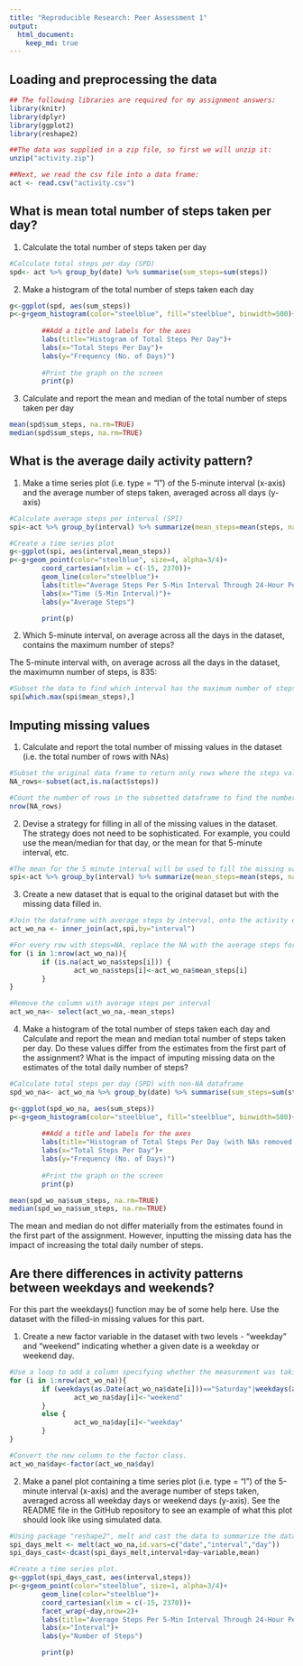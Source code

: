 ```yaml
---
title: "Reproducible Research: Peer Assessment 1"
output: 
  html_document:
    keep_md: true
---
```



## Loading and preprocessing the data

```r
## The following libraries are required for my assignment answers:
library(knitr)
library(dplyr)
library(ggplot2)
library(reshape2)

##The data was supplied in a zip file, so first we will unzip it:
unzip("activity.zip")

##Next, we read the csv file into a data frame:
act <- read.csv("activity.csv")
```

## What is mean total number of steps taken per day?

1. Calculate the total number of steps taken per day
```r
#Calculate total steps per day (SPD)
spd<- act %>% group_by(date) %>% summarise(sum_steps=sum(steps))
```

2. Make a histogram of the total number of steps taken each day

```r
g<-ggplot(spd, aes(sum_steps))
p<-g+geom_histogram(color="steelblue", fill="steelblue", binwidth=500)+
        
        ##Add a title and labels for the axes
        labs(title="Histogram of Total Steps Per Day")+
        labs(x="Total Steps Per Day")+
        labs(y="Frequency (No. of Days)")
        
        #Print the graph on the screen
        print(p)
```

3. Calculate and report the mean and median of the total number of steps taken per day

```r
mean(spd$sum_steps, na.rm=TRUE)
median(spd$sum_steps, na.rm=TRUE)

```


## What is the average daily activity pattern?

1. Make a time series plot (i.e. type = "l") of the 5-minute interval (x-axis) and the average number of steps taken, averaged across all days (y-axis)

```r
#Calculate average steps per interval (SPI)
spi<-act %>% group_by(interval) %>% summarize(mean_steps=mean(steps, na.rm=TRUE))

#Create a time series plot
g<-ggplot(spi, aes(interval,mean_steps))
p<-g+geom_point(color="steelblue", size=4, alpha=3/4)+
        coord_cartesian(xlim = c(-15, 2370))+
        geom_line(color="steelblue")+
        labs(title="Average Steps Per 5-Min Interval Through 24-Hour Period")+
        labs(x="Time (5-Min Interval)")+
        labs(y="Average Steps")

        print(p)
```


2. Which 5-minute interval, on average across all the days in the dataset, contains the maximum number of steps?

The 5-minute interval with, on average across all the days in the dataset, the maximumn number of steps, is 835:
```r

#Subset the data to find which interval has the maximum number of steps, and what the maximum number of steps is:
spi[which.max(spi$mean_steps),]

```


## Imputing missing values

1. Calculate and report the total number of missing values in the dataset (i.e. the total number of rows with NAs)

```r

#Subset the original data frame to return only rows where the steps value is NA
NA_rows<-subset(act,is.na(act$steps))

#Count the number of rows in the subsetted dataframe to find the number of NAs
nrow(NA_rows)

```


2. Devise a strategy for filling in all of the missing values in the dataset. The strategy does not need to be sophisticated. For example, you could use the mean/median for that day, or the mean for that 5-minute interval, etc.

```r

#The mean for the 5 minute interval will be used to fill the missing values in the dataset. We have a dataframe with the average steps per interval from an earlier question:
spi<-act %>% group_by(interval) %>% summarize(mean_steps=mean(steps, na.rm=TRUE))

```


3. Create a new dataset that is equal to the original dataset but with the missing data filled in.

```r
#Join the dataframe with average steps by interval, onto the activity dataframe, so that there is a new column with the average steps for each interval
act_wo_na <- inner_join(act,spi,by="interval")

#For every row with steps=NA, replace the NA with the average steps for that interval
for (i in 1:nrow(act_wo_na)){
        if (is.na(act_wo_na$steps[i])) {
                act_wo_na$steps[i]<-act_wo_na$mean_steps[i]
        }
}

#Remove the column with average steps per interval
act_wo_na<- select(act_wo_na,-mean_steps)

```



4. Make a histogram of the total number of steps taken each day and Calculate and report the mean and median total number of steps taken per day. Do these values differ from the estimates from the first part of the assignment? What is the impact of imputing missing data on the estimates of the total daily number of steps?

```r
#Calculate total steps per day (SPD) with non-NA dataframe
spd_wo_na<- act_wo_na %>% group_by(date) %>% summarise(sum_steps=sum(steps))

g<-ggplot(spd_wo_na, aes(sum_steps))
p<-g+geom_histogram(color="steelblue", fill="steelblue", binwidth=500)+
        
        ##Add a title and labels for the axes
        labs(title="Histogram of Total Steps Per Day (with NAs removed from original data)")+
        labs(x="Total Steps Per Day")+
        labs(y="Frequency (No. of Days)")
        
        #Print the graph on the screen
        print(p)

mean(spd_wo_na$sum_steps, na.rm=TRUE)
median(spd_wo_na$sum_steps, na.rm=TRUE)
```

The mean and median do not differ materially from the estimates found in the first part of the assignment. However, inputting the missing data has the impact of increasing the total daily number of steps.

## Are there differences in activity patterns between weekdays and weekends?

For this part the weekdays() function may be of some help here. Use the dataset with the filled-in missing values for this part.

1. Create a new factor variable in the dataset with two levels - "weekday" and "weekend" indicating whether a given date is a weekday or weekend day.

```r

#Use a loop to add a column specifying whether the measurement was taking on a weekday or weekend.
for (i in 1:nrow(act_wo_na)){
        if (weekdays(as.Date(act_wo_na$date[i]))=="Saturday"|weekdays(as.Date(act_wo_na$date[i]))=="Sunday") {
                act_wo_na$day[i]<-"weekend"
        }
        else {
                act_wo_na$day[i]<-"weekday"
        }
}

#Convert the new column to the factor class.
act_wo_na$day<-factor(act_wo_na$day)


```



2. Make a panel plot containing a time series plot (i.e. type = "l") of the 5-minute interval (x-axis) and the average number of steps taken, averaged across all weekday days or weekend days (y-axis). See the README file in the GitHub repository to see an example of what this plot should look like using simulated data.

```r

#Using package "reshape2", melt and cast the data to summarize the data by both interval and weekday/weekend.
spi_days_melt <- melt(act_wo_na,id.vars=c("date","interval","day"))
spi_days_cast<-dcast(spi_days_melt,interval+day~variable,mean)

#Create a time series plot.
g<-ggplot(spi_days_cast, aes(interval,steps))
p<-g+geom_point(color="steelblue", size=1, alpha=3/4)+
        geom_line(color="steelblue")+
        coord_cartesian(xlim = c(-15, 2370))+
        facet_wrap(~day,nrow=2)+
        labs(title="Average Steps Per 5-Min Interval Through 24-Hour Period")+
        labs(x="Interval")+
        labs(y="Number of Steps")

        print(p)

```

